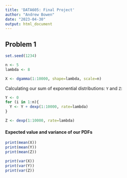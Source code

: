 ```yaml
---
title: 'DATA605: Final Project'
author: "Andrew Bowen"
date: "2023-04-30"
output: html_document
---
```


## Problem 1
```r
set.seed(1234)
```   


```r
n <- 5
lambda <- 8

X <- dgamma(1:10000, shape=lambda, scale=n)
```


Calculating our sum of exponential distributions: `Y` and `Z`:
```r
Y <- 0
for (i in 1:n){
  Y <- Y + dexp(1:10000, rate=lambda)
}

Z <- dexp(1:10000, rate=lambda)
```


#### Expected value and variance of our PDFs
```r
print(mean(X))
print(mean(Y))
print(mean(Z))
```

```r
print(var(X))
print(var(Y))
print(var(Z))
```

